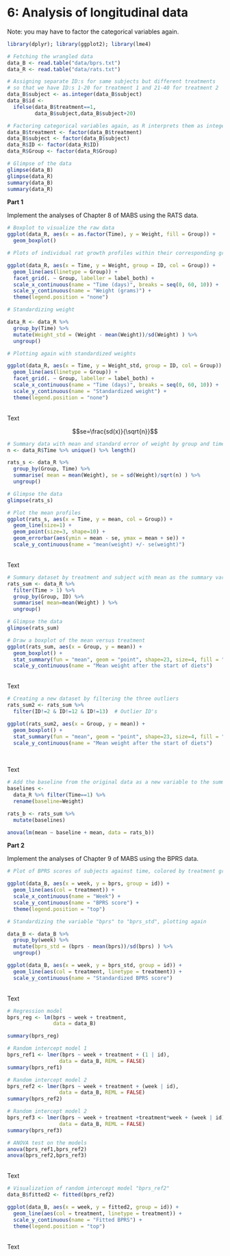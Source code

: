 # 6: Analysis of longitudinal data

Note: you may have to factor the categorical variables again.

```r
library(dplyr); library(ggplot2); library(lme4)

# Fetching the wrangled data
data_B <- read.table("data/bprs.txt")
data_R <- read.table("data/rats.txt")

# Assigning separate ID:s for same subjects but different treatments
# so that we have ID:s 1-20 for treatment 1 and 21-40 for treatment 2 
data_B$subject <- as.integer(data_B$subject)
data_B$id <- 
  ifelse(data_B$treatment==1,
         data_B$subject,data_B$subject+20)

# Factoring categorical variables again, as R interprets them as integers
data_B$treatment <- factor(data_B$treatment)
data_B$subject <- factor(data_B$subject)
data_R$ID <- factor(data_R$ID)
data_R$Group <- factor(data_R$Group)

# Glimpse of the data
glimpse(data_B)
glimpse(data_R)
summary(data_B)
summary(data_R)

```

**Part 1**

Implement the analyses of Chapter 8 of MABS using the RATS data. 

```r

# Boxplot to visualize the raw data
ggplot(data_R, aes(x = as.factor(Time), y = Weight, fill = Group)) + 
  geom_boxplot()

# Plots of individual rat growth profiles within their corresponding groups

ggplot(data_R, aes(x = Time, y = Weight, group = ID, col = Group)) +
  geom_line(aes(linetype = Group)) + 
  facet_grid(. ~ Group, labeller = label_both) +
  scale_x_continuous(name = "Time (days)", breaks = seq(0, 60, 10)) +
  scale_y_continuous(name = "Weight (grams)") +
  theme(legend.position = "none")

# Standardizing weight

data_R <- data_R %>%
  group_by(Time) %>%
  mutate(Weight_std = (Weight - mean(Weight))/sd(Weight) ) %>%
  ungroup()

# Plotting again with standardized weights

ggplot(data_R, aes(x = Time, y = Weight_std, group = ID, col = Group)) +
  geom_line(aes(linetype = Group)) + 
  facet_grid(. ~ Group, labeller = label_both) +
  scale_x_continuous(name = "Time (days)", breaks = seq(0, 60, 10)) +
  scale_y_continuous(name = "Standardized weight") +
  theme(legend.position = "none")

```
\
Text

$$se=\frac{sd(x)}{\sqrt{n}}$$

```r

# Summary data with mean and standard error of weight by group and time 
n <- data_R$Time %>% unique() %>% length()

rats_s <- data_R %>%
  group_by(Group, Time) %>%
  summarise( mean = mean(Weight), se = sd(Weight)/sqrt(n) ) %>%
  ungroup()

# Glimpse the data
glimpse(rats_s)

# Plot the mean profiles
ggplot(rats_s, aes(x = Time, y = mean, col = Group)) +
  geom_line(size=1) +
  geom_point(size=3, shape=10) +
  geom_errorbar(aes(ymin = mean - se, ymax = mean + se)) +
  scale_y_continuous(name = "mean(weight) +/- se(weight)")

```

\
Text

```r

# Summary dataset by treatment and subject with mean as the summary variable (ignoring baseline Time = 1).
rats_sum <- data_R %>%
  filter(Time > 1) %>%
  group_by(Group, ID) %>%
  summarise( mean=mean(Weight) ) %>%
  ungroup()

# Glimpse the data
glimpse(rats_sum)

# Draw a boxplot of the mean versus treatment
ggplot(rats_sum, aes(x = Group, y = mean)) +
  geom_boxplot() +
  stat_summary(fun = "mean", geom = "point", shape=23, size=4, fill = "white") +
  scale_y_continuous(name = "Mean weight after the start of diets")

```
\
Text

```r

# Creating a new dataset by filtering the three outliers 
rats_sum2 <- rats_sum %>%
  filter(ID!=2 & ID!=12 & ID!=13)  # Outlier ID's

ggplot(rats_sum2, aes(x = Group, y = mean)) +
  geom_boxplot() +
  stat_summary(fun = "mean", geom = "point", shape=23, size=4, fill = "white") +
  scale_y_continuous(name = "Mean weight after the start of diets")  
  
```
\
Text

```r
# Add the baseline from the original data as a new variable to the summary data
baselines <- 
  data_R %>% filter(Time==1) %>%
  rename(baseline=Weight)

rats_b <- rats_sum %>%
  mutate(baselines)

anova(lm(mean ~ baseline + mean, data = rats_b))

```



**Part 2**

Implement the analyses of Chapter 9 of MABS using the BPRS data. 

```r

# Plot of BPRS scores of subjects against time, colored by treatment group

ggplot(data_B, aes(x = week, y = bprs, group = id)) +
  geom_line(aes(col = treatment)) +
  scale_x_continuous(name = "Week") +
  scale_y_continuous(name = "BPRS score") +
  theme(legend.position = "top")

# Standardizing the variable "bprs" to "bprs_std", plotting again

data_B <- data_B %>%
  group_by(week) %>%
  mutate(bprs_std = (bprs - mean(bprs))/sd(bprs) ) %>%
  ungroup()

ggplot(data_B, aes(x = week, y = bprs_std, group = id)) +
  geom_line(aes(col = treatment, linetype = treatment)) +
  scale_y_continuous(name = "Standardized BPRS score")

```
\
Text

```r
# Regression model
bprs_reg <- lm(bprs ~ week + treatment, 
               data = data_B)

summary(bprs_reg)

# Random intercept model 1
bprs_ref1 <- lmer(bprs ~ week + treatment + (1 | id), 
                 data = data_B, REML = FALSE)
summary(bprs_ref1)

# Random intercept model 2
bprs_ref2 <- lmer(bprs ~ week + treatment + (week | id), 
                 data = data_B, REML = FALSE)
summary(bprs_ref2)

# Random intercept model 2
bprs_ref3 <- lmer(bprs ~ week + treatment +treatment*week + (week | id), 
                 data = data_B, REML = FALSE)
summary(bprs_ref3)

# ANOVA test on the models
anova(bprs_ref1,bprs_ref2)
anova(bprs_ref2,bprs_ref3)

```
\
Text

```r
# Visualization of random intercept model "bprs_ref2"
data_B$fitted2 <- fitted(bprs_ref2)

ggplot(data_B, aes(x = week, y = fitted2, group = id)) +
  geom_line(aes(col = treatment, linetype = treatment)) +
  scale_y_continuous(name = "Fitted BPRS") +
  theme(legend.position = "top")

```
\
Text

